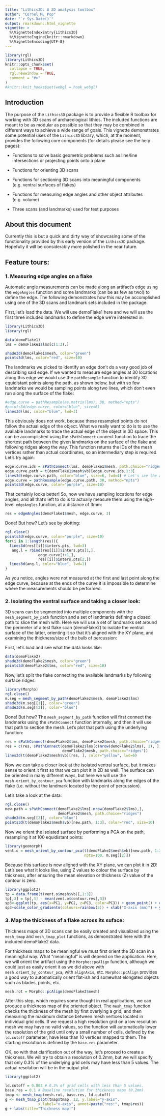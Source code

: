 ---
title: "Lithics3D: A 3D analysis toolbox"
author: "Cornel M. Pop"
date: "`r Sys.Date()`"
output: rmarkdown::html_vignette
vignette: >
  %\VignetteIndexEntry{Lithics3D}
  %\VignetteEngine{knitr::rmarkdown}
  %\VignetteEncoding{UTF-8}
---

```{r setup, include = FALSE, echo=FALSE, results="asis"}
library(rgl)
library(Lithics3D)
knitr::opts_chunk$set(
  collapse = TRUE,
  rgl.newwindow = TRUE,
  comment = "#>"
)
#knitr::knit_hooks$set(webgl = hook_webgl)
```

## Introduction

The purpose of the `Lithics3D` package is to provide a flexible R toolbox for
working with 3D scans of archaeological lithics. The included functions are
meant to be as modular as possible so that they may be combined in different
ways to achieve a wide range of goals. This vignette demonstrates some potential
uses of the `Lithics3D` library, which, at the moment, provides the following
core components (for details please see the help pages):

- Functions to solve basic geometric problems such as line/line intersections
or projecting points onto a plane

- Functions for orienting 3D scans

- Functions for sectioning 3D scans into meaningful components (e.g. ventral
surfaces of flakes)

- Functions for measuring edge angles and other object attributes (e.g. volume)

- Three scans (and landmarks) used for test purposes

## About this document
Currently this is but a quick and dirty way of showcasing some of the
functionality provided by this early version of the `Lithics3D` package.
Hopefully it will be considerably more polished in the near future.

## Feature tours:

### 1. Measuring edge angles on a flake
Automatic angle measurements can be made along an artifact's edge using the
`edgeAngles` function and some landmarks (can be as few as two!) to define the
edge. The following demonstrates how this may be accomplished
using one of the 3D scans and landmark sets included in the package.

First, let's load the data. We will use demoFlake1 here and we will use the
first three included landmarks to define the edge we're interested in:

```{r}
library(Lithics3D)
library(rgl)

data(demoFlake1)
lms = demoFlake1$lms[c(1:3),]

shade3d(demoFlake1$mesh, color="green")
points3d(lms, color="red", size=10)

```

The landmarks we picked to identify an edge don't do a very good job of
describing said edge. If we wanted to measure edge angles at 30 locations along
this edge we would use the `pathResample` function to identify 30 equidistant
points along the path, as shown below, but with so few landmarks we would be
sampling points along two lines, which don't even run along the surface of the
flake:

```{r}
#edge.curve = pathResample(as.matrix(lms), 30, method="npts")
#points3d(edge.curve, color="blue", size=6)
lines3d(lms, color="blue", lwd=3)
```

This obviously does not work, because these resampled points do not follow the
actual edge of the object. What we really want to do is to use the available
landmarks to trace the actual edge of the object in 3D space. This can be
accomplished using the `sPathConnect` connect function to trace the shortest
path between the given landmarks on the surface of the flake and following
ridges along the way. This function returns the IDs of the mesh vertices rather
than actual coordinates, so an intermediary step is required. Let's try again:

```{r}
edge.curve.ids = sPathConnect(lms, demoFlake1$mesh, path.choice="ridges")
edge.curve.path = t(demoFlake1$mesh$vb)[edge.curve.ids,1:3]
lines3d(edge.curve.path, color="blue", size=6, lwd=4) # Let's see the actual path:
edge.curve = pathResample(edge.curve.path, 30, method="npts")
points3d(edge.curve, color="purple", size=10)
```

That certainly looks better! So, now we have sampling locations for edge angles,
and all that's left to do is to actually measure them using the high-level
`edgeAngles` function, at a distance of 3mm:

```{r}
res = edgeAngles(demoFlake1$mesh, edge.curve, 3)

```

Done! But how? Let's see by plotting:

```{r}
rgl.close()
points3d(edge.curve, color="purple", size=10)
for(i in 1:length(res)){
  lines3d(res[[i]]$inters.pts, lwd=3)
   ang.l = rbind(res[[i]]$inters.pts[1,],
               edge.curve[i+1,],
               res[[i]]$inters.pts[2,])
  lines3d(ang.l, color="blue", lwd=1)
}

```

As you notice, angles were not measured at the first and last point along the
edge curve, because at the ends of the curve it is impossible to determine
where the measurements should be performed.

### 2. Isolating the ventral surface and taking a closer look:
3D scans can be segmented into multiple components with the `mesh_segment_by_path`
function and a set of landmarks defining a closed path to slice the mesh with.
Here we will use a set of landmarks set around the perimeter of a test flake
scan (demoFlake2) to isolate the ventral surface of the latter, orienting it
so that it's aligned with the XY plane, and examining the thickness/size of
the bulb of percussion:

First, let's load and see what the data looks like:

```{r}
data(demoFlake2)
shade3d(demoFlake2$mesh, color="green")
points3d(demoFlake2$lms, color="red", size=10)

```

Now, let's split the flake connecting the available landmarks by following
surface ridges:
```{r}
library(Morpho)
rgl.close()
m.seg = mesh_segment_by_path(demoFlake2$mesh, demoFlake2$lms)
shade3d(m.seg[[1]], color="green")
shade3d(m.seg[[2]], color="blue")
```

Done! But how? The `mesh_segment_by_path` function will first connect the
landmarks using the `sPathConnect` function internally, and then it will use
that path to section the mesh. Let's plot that path using the underlying
function:
```{r}
res = sPathConnect(demoFlake2$lms, demoFlake2$mesh, path.choice="ridges")
res = c(res, sPathConnect(demoFlake2$lms[c(nrow(demoFlake2$lms), 1), ],
                          demoFlake2$mesh, path.choice="ridges"))
lines3d(t(demoFlake2$mesh$vb)[res, ], color="yellow", lwd=6)

```

Now we can take a closer look at the isolated ventral surface, but it makes
sense to orient it first so that we can plot it in 2D as well. The surface can
be oriented in many different ways, but here we will use the
`mesh.orient_by_contour_pca` function with landmarks along the edges of the
flake (i.e. without the landmark located by the point of percussion).

Let's take a look at the data:

```{r}
rgl.close()
new.path = sPathConnect(demoFlake2$lms[-nrow(demoFlake2$lms),],
                        demoFlake2$mesh, path.choice="ridges")
shade3d(m.seg[[2]], color="blue")
points3d(t(demoFlake2$mesh$vb)[new.path, 1:3], color="red", size=10)

```

Now we orient the isolated surface by performing a PCA on the path, resampling
it at 100 equidistant points:

```{r}
library(geomorph)
vent.o = mesh_orient_by_contour_pca(t(demoFlake2$mesh$vb)[new.path, 1:3],
                                    npts=100, m.seg[[2]])
```

Because this surface is now aligned with the XY plane, we can plot it in 2D!
Let's see what it looks like, using Z values to colour the surface by thickness,
after ensuring the mean elevation or thickness (Z) value of the contour is zero.

```{r fig.width=7}
library(ggplot2)
tp = data.frame(t(vent.o$mesh$vb)[,1:3])
tp[,3] = tp[,3] - mean(vent.o$contour.res[,3])
sp3<-ggplot(tp, aes(x=PC1, y=PC2, z=PC3, color=PC3)) + geom_point() + coord_fixed() + labs(col="Thickness (mm)")
sp3+scale_color_gradientn(colours=rainbow(5)) + xlab("X-axis (mm)") + ylab("Y-axis (mm)")

```


### 3. Map the thickness of a flake across its suface:
Thickness maps of 3D scans can be easily created and visualized using the
`mesh_tmap` and `mesh_tmap_plot` functions, as demonstrated here with the
included demoFlake2 data.


For thickness maps to be meaningful we must first orient the 3D scan in a
meaningful way. What "meaningful" is will depend on the application. Here, we
will orient the artifact using the `Morpho::pcAlign` function, although we could
just as easily orient it as we did above with `mesh.orient_by_contour_pca`,
with `alignAxis`, etc. `Morpho::pcAlign` provides a good way to automatically
orient flat-ish and somewhat elongated objects such as blades, points, etc.

```{r}
mesh.rot = Morpho::pcAlign(demoFlake2$mesh)
```

After this step, which requires some thought in real applications, we can
produce a thickness map of the oriented object. The `mesh_tmap`
function checks the thickness of the mesh by first overlying a grid, and then
measuring the maximum distance between mesh vertices located in individual grid
cells. If we request a high resolution grid on a low resolution mesh we
may have no valid values, so the function will automatically lower the
resolution of the grid until only a small number of cells, defined by the
`ld.cutoff` parameter, have less than 10 vertices mapped to them. The starting
resolution is defined by the `base.res` parameter.

OK, so with that clarification out of the way, let's proceed to create a
thickness. We will try to obtain a resolution of 0.2mm, but we will specify that
only 0.3% of the underlying grid cells may have less than 5 values. The actual
resolution will be in the output plot.

```{r fig.width=7}
library(ggplot2)

ld.cutoff = 0.003 # 0.3% of grid cells with less than 5 values.
base.res = 0.1 # Baseline resolution for thickness maps (0.2mm)
tmap <- mesh_tmap(mesh.rot, base.res, ld.cutoff)
g <- mesh_tmap_plot(tmap$tmap, 12, y.label="y-axis",
               x.label="x-axis", annot=paste("res:", tmap$res))
g + labs(title="Thickness map!")
```
